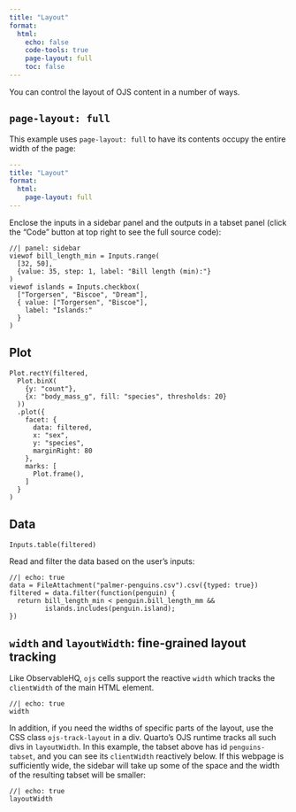 ```yaml
---
title: "Layout"
format:
  html:
    echo: false
    code-tools: true
    page-layout: full
    toc: false
---
```


You can control the layout of OJS content in a number of ways.

## `page-layout: full`

This example uses `page-layout: full` to have its contents occupy the entire width of the page:

``` yaml
---
title: "Layout"
format: 
  html: 
    page-layout: full
---
```

Enclose the inputs in a sidebar panel and the outputs in a tabset panel (click the "Code" button at top right to see the full source code):

```ojs
//| panel: sidebar
viewof bill_length_min = Inputs.range(
  [32, 50], 
  {value: 35, step: 1, label: "Bill length (min):"}
)
viewof islands = Inputs.checkbox(
  ["Torgersen", "Biscoe", "Dream"], 
  { value: ["Torgersen", "Biscoe"], 
    label: "Islands:"
  }
)
```

::: {#penguins-tabset .panel-tabset .ojs-track-layout}
## Plot

```ojs
Plot.rectY(filtered, 
  Plot.binX(
    {y: "count"}, 
    {x: "body_mass_g", fill: "species", thresholds: 20}
  ))
  .plot({
    facet: {
      data: filtered,
      x: "sex",
      y: "species",
      marginRight: 80
    },
    marks: [
      Plot.frame(),
    ]
  }
)
```

## Data

```ojs
Inputs.table(filtered)
```
:::

Read and filter the data based on the user's inputs:

```ojs
//| echo: true
data = FileAttachment("palmer-penguins.csv").csv({typed: true})
filtered = data.filter(function(penguin) {
  return bill_length_min < penguin.bill_length_mm &&
         islands.includes(penguin.island);
})
```

## `width` and `layoutWidth`: fine-grained layout tracking

Like ObservableHQ, `ojs` cells support the reactive `width` which tracks the `clientWidth` of the main HTML element. 

```ojs
//| echo: true
width
```

In addition, if you need the widths of specific parts of the layout, use the CSS class `ojs-track-layout` in a div. Quarto's OJS runtime tracks all such divs in `layoutWidth`. In this example, the tabset above has id `penguins-tabset`, and you can see its `clientWidth` reactively below. If this webpage is sufficiently wide, the sidebar will take up some of the space and the width of the resulting tabset will be smaller:

```ojs
//| echo: true
layoutWidth
```
